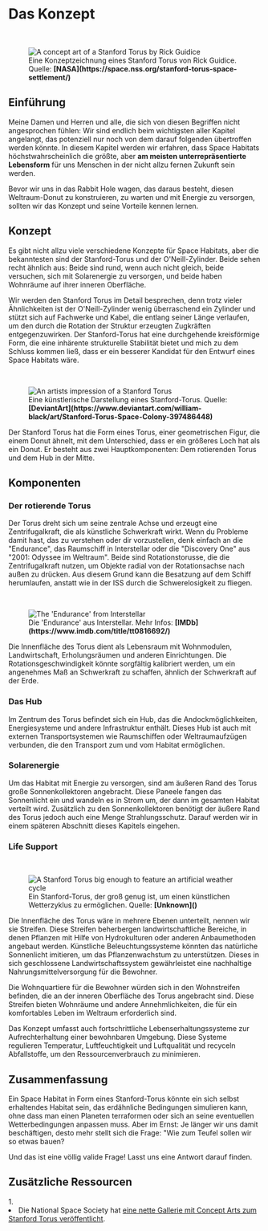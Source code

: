 
# Das Konzept

<ReadingTime />

<br/>
<figure>
<Image src={require(".//../../../resources/images/stanfordtorus.png")} alt="A concept art of a Stanford Torus by Rick Guidice" />
<figcaption style={{ color: "rgb(156, 156, 156)", fontSize: "14px", marginTop: "2px" }}>Eine Konzeptzeichnung eines Stanford Torus von Rick Guidice. Quelle: <strong>[NASA](https://space.nss.org/stanford-torus-space-settlement/)</strong></figcaption>
</figure>

## Einführung
Meine Damen und Herren und alle, die sich von diesen Begriffen nicht angesprochen fühlen: Wir sind endlich beim wichtigsten aller Kapitel angelangt, das potenziell nur noch von dem darauf folgenden übertroffen werden könnte. In diesem Kapitel werden wir erfahren, dass Space Habitats höchstwahrscheinlich die größte, aber <strong>am meisten unterrepräsentierte Lebensform</strong> für uns Menschen in der nicht allzu fernen Zukunft sein werden.

Bevor wir uns in das Rabbit Hole wagen, das daraus besteht, diesen Weltraum-Donut zu konstruieren, zu warten und mit Energie zu versorgen, sollten wir das Konzept und seine Vorteile kennen lernen.

## Konzept
Es gibt nicht allzu viele verschiedene Konzepte für Space Habitats, aber die bekanntesten sind der Stanford-Torus und der O'Neill-Zylinder. Beide sehen recht ähnlich aus: Beide sind rund, wenn auch nicht gleich, beide versuchen, sich mit Solarenergie zu versorgen, und beide haben Wohnräume auf ihrer inneren Oberfläche. 

Wir werden den Stanford Torus im Detail besprechen, denn trotz vieler Ähnlichkeiten ist der O'Neill-Zylinder wenig überraschend ein Zylinder und stützt sich auf Fachwerke und Kabel, die entlang seiner Länge verlaufen, um den durch die Rotation der Struktur erzeugten Zugkräften entgegenzuwirken. Der Stanford-Torus hat eine durchgehende kreisförmige Form, die eine inhärente strukturelle Stabilität bietet und mich zu dem Schluss kommen ließ, dass er ein besserer Kandidat für den Entwurf eines Space Habitats wäre. 

<br/>
<figure>
<Image src={require(".//../../../resources/images/stanfordtorus2.png")} alt="An artists impression of a Stanford Torus" />
<figcaption style={{ color: "rgb(156, 156, 156)", fontSize: "14px", marginTop: "2px" }}>Eine künstlerische Darstellung eines Stanford-Torus. Quelle: <strong>[DeviantArt](https://www.deviantart.com/william-black/art/Stanford-Torus-Space-Colony-397486448)</strong></figcaption>
</figure>

Der Stanford Torus hat die Form eines Torus, einer geometrischen Figur, die einem Donut ähnelt, mit dem Unterschied, dass er ein größeres Loch hat als ein Donut. Er besteht aus zwei Hauptkomponenten: Dem rotierenden Torus und dem Hub in der Mitte.

## Komponenten
### Der rotierende Torus
Der Torus dreht sich um seine zentrale Achse und erzeugt eine Zentrifugalkraft, die als künstliche Schwerkraft wirkt. Wenn du Probleme damit hast, das zu verstehen oder dir vorzustellen, denk einfach an die "Endurance", das Raumschiff in Interstellar oder die "Discovery One" aus "2001: Odyssee im Weltraum". Beide sind Rotationstorusse, die die Zentrifugalkraft nutzen, um Objekte radial von der Rotationsachse nach außen zu drücken. Aus diesem Grund kann die Besatzung auf dem Schiff herumlaufen, anstatt wie in der ISS durch die Schwerelosigkeit zu fliegen. 

<br/>
<figure>
<Image src={require(".//../../../resources/images/endurance.gif")} alt="The 'Endurance' from Interstellar" />
<figcaption style={{ color: "rgb(156, 156, 156)", fontSize: "14px", marginTop: "2px" }}>Die 'Endurance' aus Interstellar. Mehr Infos: <strong>[IMDb](https://www.imdb.com/title/tt0816692/)</strong></figcaption>
</figure>

Die Innenfläche des Torus dient als Lebensraum mit Wohnmodulen, Landwirtschaft, Erholungsräumen und anderen Einrichtungen. Die Rotationsgeschwindigkeit könnte sorgfältig kalibriert werden, um ein angenehmes Maß an Schwerkraft zu schaffen, ähnlich der Schwerkraft auf der Erde.

### Das Hub
Im Zentrum des Torus befindet sich ein Hub, das die Andockmöglichkeiten, Energiesysteme und andere Infrastruktur enthält. Dieses Hub ist auch mit externen Transportsystemen wie Raumschiffen oder Weltraumaufzügen verbunden, die den Transport zum und vom Habitat ermöglichen.

### Solarenergie
Um das Habitat mit Energie zu versorgen, sind am äußeren Rand des Torus große Sonnenkollektoren angebracht. Diese Paneele fangen das Sonnenlicht ein und wandeln es in Strom um, der dann im gesamten Habitat verteilt wird. Zusätzlich zu den Sonnenkollektoren benötigt der äußere Rand des Torus jedoch auch eine Menge Strahlungsschutz. Darauf werden wir in einem späteren Abschnitt dieses Kapitels eingehen.

### Life Support

<br/>
<figure>
<Image src={require(".//../../../resources/images/stanfordtorus3.png")} alt="A Stanford Torus big enough to feature an artificial weather cycle" />
<figcaption style={{ color: "rgb(156, 156, 156)", fontSize: "14px", marginTop: "2px" }}>Ein Stanford-Torus, der groß genug ist, um einen künstlichen Wetterzyklus zu ermöglichen. Quelle: <strong>[Unknown]()</strong></figcaption>
</figure>

Die Innenfläche des Torus wäre in mehrere Ebenen unterteilt, nennen wir sie Streifen. Diese Streifen beherbergen landwirtschaftliche Bereiche, in denen Pflanzen mit Hilfe von Hydrokulturen oder anderen Anbaumethoden angebaut werden. Künstliche Beleuchtungssysteme könnten das natürliche Sonnenlicht imitieren, um das Pflanzenwachstum zu unterstützen. Dieses in sich geschlossene Landwirtschaftssystem gewährleistet eine nachhaltige Nahrungsmittelversorgung für die Bewohner.

Die Wohnquartiere für die Bewohner würden sich in den Wohnstreifen befinden, die an der inneren Oberfläche des Torus angebracht sind. Diese Streifen bieten Wohnräume und andere Annehmlichkeiten, die für ein komfortables Leben im Weltraum erforderlich sind.

Das Konzept umfasst auch fortschrittliche Lebenserhaltungssysteme zur Aufrechterhaltung einer bewohnbaren Umgebung. Diese Systeme regulieren Temperatur, Luftfeuchtigkeit und Luftqualität und recyceln Abfallstoffe, um den Ressourcenverbrauch zu minimieren.

## Zusammenfassung
Ein Space Habitat in Form eines Stanford-Torus könnte ein sich selbst erhaltendes Habitat sein, das erdähnliche Bedingungen simulieren kann, ohne dass man einen Planeten terraformen oder sich an seine eventuellen Wetterbedingungen anpassen muss. Aber im Ernst: Je länger wir uns damit beschäftigen, desto mehr stellt sich die Frage: "Wie zum Teufel sollen wir so etwas bauen?

Und das ist eine völlig valide Frage! Lasst uns eine Antwort darauf finden.


## Zusätzliche Ressourcen
<AdditionalResources>
  <div>
    <span>1. </span><li>Die National Space Society hat <a href="https://space.nss.org/stanford-torus-space-settlement/" target="_blank">eine nette Gallerie mit Concept Arts zum Stanford Torus veröffentlicht</a>.</li>
  </div>
</AdditionalResources>


<Analytics />